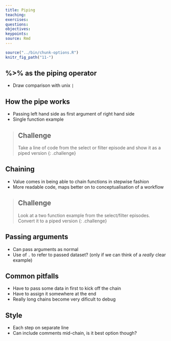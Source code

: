 ```yaml
---
title: Piping
teaching: 
exercises: 
questions:
objectives:
keypoints:
source: Rmd
---
```


```r
source("../bin/chunk-options.R")
knitr_fig_path("11-")
```

## %>% as the piping operator
  * Draw comparison with unix `|`

## How the pipe works
  * Passing left hand side as first argument of right hand side
  * Single function example 
  
> ## Challenge 
>
>  Take a line of code from the select or filter episode and show it as a piped version
{: .challenge}  

## Chaining
  * Value comes in being able to chain functions in stepwise fashion
  * More readable code, maps better on to conceptualisation of a workflow

> ## Challenge 
>
>  Look at a two function example from the select/filter episodes. Convert it to a piped version
{: .challenge}   

## Passing arguments
  * Can pass arguments as normal
  * Use of `.` to refer to passed dataset? (only if we can think of a *really* clear example)
  
## Common pitfalls
  * Have to pass some data in first to kick off the chain
  * Have to assign it somewhere at the end
  * Really long chains become very dificult to debug
  
## Style
  * Each step on separate line
  * Can include comments mid-chain, is it best option though?
  